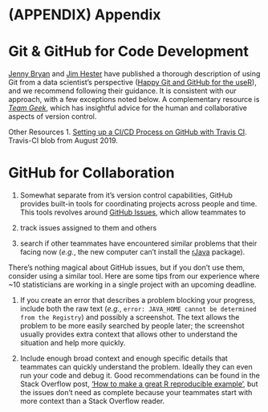 \cleardoublepage 

(APPENDIX) Appendix {-}
====================================

Git & GitHub for Code Development
====================================

[Jenny Bryan](https://github.com/jennybc) and [Jim Hester](https://github.com/jimhester) have published a thorough description of using Git from a data scientist's perspective ([Happy Git and GitHub for the useR](https://happygitwithr.com/)), and we recommend following their guidance.  It is consistent with our approach, with a few exceptions noted below.  A complementary resource is *[Team Geek](https://smile.amazon.com/dp/1449302440)*, which has insightful advice for the human and collaborative aspects of version control.


Other Resources
1. [Setting up a CI/CD Process on GitHub with Travis CI](https://blog.travis-ci.com/2019-05-30-setting-up-a-ci-cd-process-on-github).  Travis-CI blob from August 2019.


GitHub for Collaboration
====================================

1. Somewhat separate from it's version control capabilities, GitHub provides built-in tools for coordinating projects across people and time.  This tools revolves around [GitHub Issues](https://guides.github.com/features/issues/), which allow teammates to 

1. track issues assigned to them and others
1. search if other teammates have encountered similar problems that their facing now (*e.g.*, the new computer can't install the [rJava](https://CRAN.R-project.org/package=rJava) package).


There's nothing magical about GitHub issues, but if you don't use them, consider using a similar tool.  Here are some tips from our experience where ~10 statisticians are working in a single project with an upcoming deadline.

1. If you create an error that describes a problem blocking your progress, include both the raw text (*e.g.*, `error: JAVA_HOME cannot be determined from the Registry`) and possibly a screenshot.  The text allows the problem to be more easily searched by people later; the screenshot usually provides extra context that allows other to understand the situation and help more quickly.

1. Include enough broad context and enough specific details that teammates can quickly understand the problem.  Ideally they can even run your code and debug it.  Good recommendations can be found in the Stack Overflow post, ['How to make a great R reproducible example'](https://stackoverflow.com/questions/5963269/how-to-make-a-great-r-reproducible-example?rq=1), but the issues don't need as complete because your teammates start with more context than a Stack Overflow reader.
